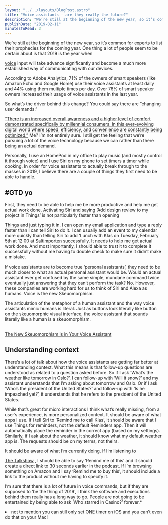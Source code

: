 ```yaml
---
layout: "../../layouts/BlogPost.astro"
title: "Voice assistants - are they really the future?"
description: "We’re still at the beginning of the new year, so it’s common for experts to list their prophecies for the coming year. One thing a lot of people seem to be certain about is that 2019 is the year when voice input will take advance significantly and become a much more established way of communicating with our devices.\n\n\nAccording to Adobe Analytics, 71% of the owners of smart speakers (like Amazon Echo and Google Home) use their voice assistants at least daily and 44% using them multiple times per"
publishDate: "2019-02-11"
minutesToRead: 3
---
```


<p>We’re still at the beginning of the new year, so it’s common for experts to list their prophecies for the coming year. One thing a lot of people seem to be certain about is that 2019 is the year when </p>
<a href="https://www.antonsten.com/voiceinput/">voice</a>
 input will take advance significantly and become a much more established way of communicating with our devices.</p>
<p>According to Adobe Analytics, 71% of the owners of smart speakers (like Amazon Echo and Google Home) use their voice assistants at least daily and 44% using them multiple times per day. Over 76% of smart speaker owners increased their usage of voice assistants in the last year.</p>
<p>So what’s the driver behind this change? You could say there are “changing user demands.” </p>
<a href="https://clearbridgemobile.com/7-key-predictions-for-the-future-of-voice-assistants-and-ai/?ref="antonsten".com">“There is an increased overall awareness and a higher level of comfort demonstrated specifically by millennial consumers. In this ever-evolving digital world where speed, efficiency, and convenience are constantly being optimized.”</a>
 Me? I’m not entirely sure. I still get the feeling that we’re pursuing a lot of the voice technology because we can rather than there being an actual demand.</p>
<p>Personally, I use an HomePod in my office to play music (and mostly control it through voice) and I use Siri on my phone to set timers a timer while cooking. In order for voice assistants to actually break through to the masses in 2019, I believe there are a couple of things they first need to be able to handle.</p>
<h2 id="gtd-yo">#GTD yo</h>
</h2>
<p>First, they need to be able to help me be more productive and help me get actual work done. Activating Siri and saying ‘Add design review to my project in Things’ is not particularly faster than opening </p>
<a href="https://culturedcode.com/things/?ref="antonsten".com">Things</a>
 and just typing it in. I can open my email application and type a reply faster than I can tell Siri to do it. I can usually add an event to my calendar more quickly than telling Siri to add ‘Lunch with Klas on Tuesday, February 5th at 12:00 at 
<a href="http://www.saltimporten.com/?ref="antonsten".com">Saltimporten</a>
 successfully. It needs to help me get actual work done. And most importantly, I should able to trust it to complete it successfully without me having to double check to make sure it didn’t make a mistake.</p>
<p>If voice assistants are to become true ‘personal assistants’, they need to be much closer to what an actual personal assistant would be. Would an actual assistant ever get confused by the same simple, mundane command twice eventually just answering that they can’t perform the task? No. However, these companies are working hard for us to think of Siri and Alexa as humans. Voice is the new Skeuomorphism.</p>
<div class="blockquote">
</div>
<div>
<p>The articulation of the metaphor of a human assistant and the way voice assistants mimic humans is literal. Just as buttons look literally like button on the skeuomorphic visual interface, the voice assistant that sounds literally like a human is a skeuomorphism. </p>
<br>
<a href="https://uxdesign.cc/the-new-skeuomorphism-is-in-your-voice-assistant-3b14a6553a0e?ref="antonsten".com">The New Skeuomorphism is in Your Voice Assistant </a>
<h2 id="understanding-context">Understanding context</h2>
<p>There’s a lot of talk about how the voice assistants are getting far better at understanding context. What this means is that follow-up questions are understood as related to a question asked before. So if I ask ‘What’s the weather like tomorrow in Oslo?’, I can follow-up with ‘Will it snow?’ and my assistant understands that I’m asking about tomorrow and Oslo. Or if I ask ‘Who’s the president of the United States?’ and follow-up with ‘Is he impeached yet?’, it understands that he refers to the president of the United States.</p>
<p>While that’s great for micro interactions I think what’s really missing, from a user’s experience, is more personalized context. It should be aware of what apps I use. If I tell Siri to ‘Remind me to call Klas’, it should be aware that I use Things for reminders, not the default Reminders app. Then it will automatically place the reminder in the correct app (based on my settings). Similarly, if I ask about the weather, it should know what my default weather app is. The requests should be on my terms, not theirs.</p>
<p>It should be aware of what I’m currently doing. If I’m listening to </p>
<a href="https://daringfireball.net/thetalkshow/?ref="antonsten".com">The Talkshow</a>
 , I should be able to say ‘Remind me of this’ and it should create a direct link to 30 seconds earlier in the podcast. If I’m browsing something on Amazon and I say ‘Remind me to buy this’, it should include a link to the product without me having to specify it.</p>
<p>I’m sure that there is a lot of future in voice commands, but if they are supposed to ‘be the thing of 2019’, I think the software and executions behind them really has a long way to go. People are not going to be entertained by being able to ask ‘Who starred in Casino?’ forever.*</p>
<ul>
</ul>
<li>not to mention you can still only set ONE timer on iOS and you can’t even do that on your Mac!
